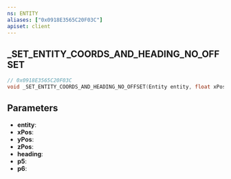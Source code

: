 ```yaml
---
ns: ENTITY
aliases: ["0x0918E3565C20F03C"]
apiset: client
---
```

## _SET_ENTITY_COORDS_AND_HEADING_NO_OFFSET

```c
// 0x0918E3565C20F03C
void _SET_ENTITY_COORDS_AND_HEADING_NO_OFFSET(Entity entity, float xPos, float yPos, float zPos, float heading, BOOL p5, BOOL p6);
```


## Parameters
* **entity**:
* **xPos**:
* **yPos**:
* **zPos**:
* **heading**:
* **p5**:
* **p6**:
